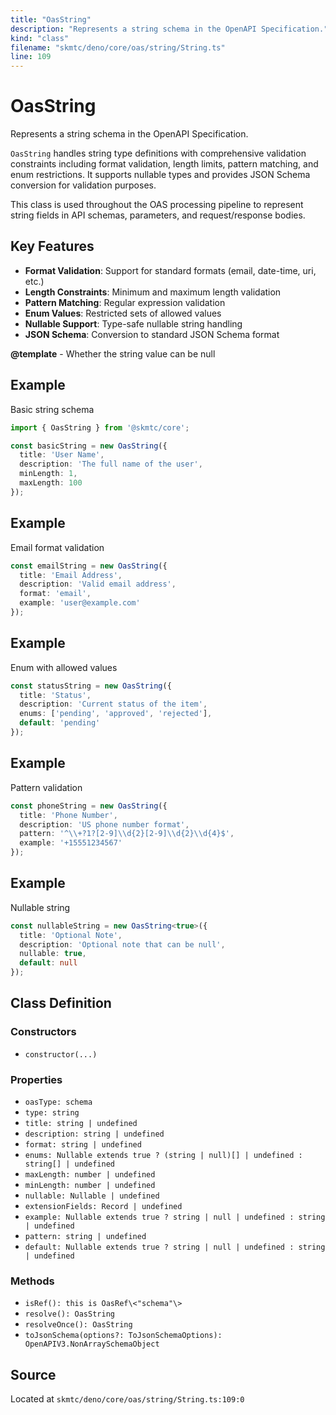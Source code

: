 ```yaml
---
title: "OasString"
description: "Represents a string schema in the OpenAPI Specification."
kind: "class"
filename: "skmtc/deno/core/oas/string/String.ts"
line: 109
---
```


# OasString

Represents a string schema in the OpenAPI Specification.

`OasString` handles string type definitions with comprehensive validation
constraints including format validation, length limits, pattern matching,
and enum restrictions. It supports nullable types and provides JSON Schema
conversion for validation purposes.

This class is used throughout the OAS processing pipeline to represent
string fields in API schemas, parameters, and request/response bodies.

## Key Features

- **Format Validation**: Support for standard formats (email, date-time, uri, etc.)
- **Length Constraints**: Minimum and maximum length validation
- **Pattern Matching**: Regular expression validation
- **Enum Values**: Restricted sets of allowed values
- **Nullable Support**: Type-safe nullable string handling
- **JSON Schema**: Conversion to standard JSON Schema format


**@template** - Whether the string value can be null


## Example

Basic string schema
```typescript
import { OasString } from '@skmtc/core';

const basicString = new OasString({
  title: 'User Name',
  description: 'The full name of the user',
  minLength: 1,
  maxLength: 100
});
```


## Example

Email format validation
```typescript
const emailString = new OasString({
  title: 'Email Address',
  description: 'Valid email address',
  format: 'email',
  example: 'user@example.com'
});
```


## Example

Enum with allowed values
```typescript
const statusString = new OasString({
  title: 'Status',
  description: 'Current status of the item',
  enums: ['pending', 'approved', 'rejected'],
  default: 'pending'
});
```


## Example

Pattern validation
```typescript
const phoneString = new OasString({
  title: 'Phone Number',
  description: 'US phone number format',
  pattern: '^\\+?1?[2-9]\\d{2}[2-9]\\d{2}\\d{4}$',
  example: '+15551234567'
});
```


## Example

Nullable string
```typescript
const nullableString = new OasString<true>({
  title: 'Optional Note',
  description: 'Optional note that can be null',
  nullable: true,
  default: null
});
```

## Class Definition

### Constructors

- `constructor(...)`

### Properties

- `oasType: schema`
- `type: string`
- `title: string | undefined`
- `description: string | undefined`
- `format: string | undefined`
- `enums: Nullable extends true ? (string | null)[] | undefined : string[] | undefined`
- `maxLength: number | undefined`
- `minLength: number | undefined`
- `nullable: Nullable | undefined`
- `extensionFields: Record | undefined`
- `example: Nullable extends true ? string | null | undefined : string | undefined`
- `pattern: string | undefined`
- `default: Nullable extends true ? string | null | undefined : string | undefined`

### Methods

- `isRef(): this is OasRef\<"schema"\>`
- `resolve(): OasString`
- `resolveOnce(): OasString`
- `toJsonSchema(options?: ToJsonSchemaOptions): OpenAPIV3.NonArraySchemaObject`

## Source

Located at `skmtc/deno/core/oas/string/String.ts:109:0`
